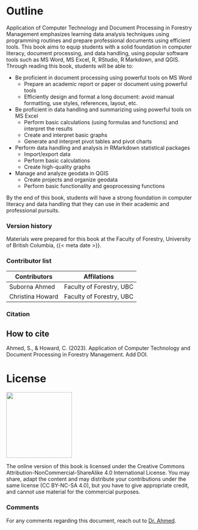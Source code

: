 # Outline {.unnumbered}

Application of Computer Technology and Document Processing in Forestry Management emphasizes learning data analysis techniques using programming routines and prepare professional documents using efficient tools. This book aims to equip students with a solid foundation in computer literacy, document processing, and data handling, using popular software tools such as MS Word, MS Excel, R, RStudio, R Markdown, and QGIS. Through reading this book, students will be able to:

-   Be proficient in document processing using powerful tools on MS Word
    -   Prepare an academic report or paper or document using powerful tools
    -   Efficiently design and format a long document: avoid manual formatting, use styles, references, layout, etc.
-   Be proficient in data handling and summarizing using powerful tools on MS Excel
    -   Perform basic calculations (using formulas and functions) and interpret the results
    -   Create and interpret basic graphs
    -   Generate and interpret pivot tables and pivot charts
-   Perform data handling and analysis in R\RStudio\R Markdown statistical packages
    -   Import/export data
    -   Perform basic calculations
    -   Create high-quality graphs
-   Manage and analyze geodata in QGIS
    -   Create projects and organize geodata
    -   Perform basic functionality and geoprocessing functions

By the end of this book, students will have a strong foundation in computer literacy and data handling that they can use in their academic and professional pursuits.

### Version history {.unnumbered}

Materials were prepared for this book at the Faculty of Forestry, University of British Columbia, {{< meta date >}}.

### Contributor list

| Contributors     | Affilations              |
|------------------|--------------------------|
| Suborna Ahmed    | Faculty of Forestry, UBC |
| Christina Howard | Faculty of Forestry, UBC |

### Citation {.unnumbered}

::: callout-tip
# How to cite

Ahmed, S., & Howard, C. (2023). Application of Computer Technology and Document Processing in Forestry Management. Add DOI.
:::

# License

![](/images/license.png){width="175"}

The online version of this book is licensed under the Creative Commons Attribution-NonCommercial-ShareAlike 4.0 International License. You may share, adapt the content and may distribute your contributions under the same license (CC BY-NC-SA 4.0), but you have to give appropriate credit, and cannot use material for the commercial purposes.

### Comments {.unnumbered}

For any comments regarding this document, reach out to [Dr. Ahmed](https://forestry.ubc.ca/faculty-profile/suborna-ahmed/).
